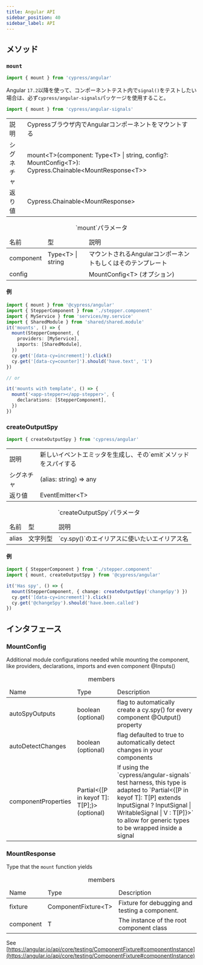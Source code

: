 ```yaml
---
title: Angular API
sidebar_position: 40
sidebar_label: API
---
```


## メソッド

### `mount`

```js
import { mount } from 'cypress/angular'
```

Angular `17.2`以降を使って、コンポーネントテスト内で`signal()`をテストしたい場合は、必ず`cypress/angular-signals`パッケージを使用すること。

```js
import { mount } from 'cypress/angular-signals'
```

<table class="api-table">
  <tr>
    <td>説明</td>
    <td>Cypressブラウザ内でAngularコンポーネントをマウントする</td>
  </tr>
  <tr>
    <td>シグネチャ</td>
    <td>
      mount&lt;T&gt;(component: Type&lt;T&gt; | string, config?:
      MountConfig&lt;T&gt;): Cypress.Chainable&lt;MountResponse&lt;T&gt;&gt;
    </td>
  </tr>
  <tr>
    <td>返り値</td>
    <td>Cypress.Chainable&lt;MountResponse&gt;</td>
  </tr>
</table>

<table class="api-table">
  <caption>`mount`パラメータ</caption>
  <thead>
    <td>名前</td>
    <td>型</td>
    <td>説明</td>
  </thead>
  <tr>
    <td>component</td>
    <td>Type&lt;T&gt; | string</td>
    <td>マウントされるAngularコンポーネントもしくはそのテンプレート</td>
  </tr>
  <tr>
    <td>config</td>
    <td></td>
    <td>MountConfig&lt;T&gt; (オプション)</td>
  </tr>
</table>

#### 例

```ts
import { mount } from '@cypress/angular'
import { StepperComponent } from './stepper.component'
import { MyService } from 'services/my.service'
import { SharedModule } from 'shared/shared.module'
it('mounts', () => {
  mount(StepperComponent, {
    providers: [MyService],
    imports: [SharedModule],
  })
  cy.get('[data-cy=increment]').click()
  cy.get('[data-cy=counter]').should('have.text', '1')
})

// or

it('mounts with template', () => {
  mount('<app-stepper></app-stepper>', {
    declarations: [StepperComponent],
  })
})
```

### createOutputSpy

```js
import { createOutputSpy } from 'cypress/angular'
```

<table class="api-table">
  <tr>
    <td>説明</td>
    <td>新しいイベントエミッタを生成し、その`emit`メソッドをスパイする</td>
  </tr>
  <tr>
    <td>シグネチャ</td>
    <td>(alias: string) => any</td>
  </tr>
  <tr>
    <td>返り値</td>
    <td>EventEmitter&lt;T&gt;</td>
  </tr>
</table>

<table class="api-table">
  <caption>`createOutputSpy`パラメータ</caption>
  <thead>
    <td>名前</td>
    <td>型</td>
    <td>説明</td>
  </thead>
  <tr>
    <td>alias</td>
    <td>文字列型</td>
    <td>`cy.spy()`のエイリアスに使いたいエイリアス名</td>
  </tr>
</table>

#### 例

```ts
import { StepperComponent } from './stepper.component'
import { mount, createOutputSpy } from '@cypress/angular'

it('Has spy', () => {
  mount(StepperComponent, { change: createOutputSpy('changeSpy') })
  cy.get('[data-cy=increment]').click()
  cy.get('@changeSpy').should('have.been.called')
})
```

## インタフェース

### MountConfig

Additional module configurations needed while mounting the component, like
providers, declarations, imports and even component @Inputs()

<table class="api-table">
  <caption>members</caption>
  <thead>
    <td>Name</td>
    <td>Type</td>
    <td>Description</td>
  </thead>
  <tr>
    <td>autoSpyOutputs</td>
    <td>boolean (optional)</td>
    <td>
      flag to automatically create a cy.spy() for every component @Output()
      property
    </td>
  </tr>
  <tr>
    <td>autoDetectChanges</td>
    <td>boolean (optional)</td>
    <td>
      flag defaulted to true to automatically detect changes in your components
    </td>
  </tr>
  <tr>
    <td>componentProperties</td>
    <td>Partial&lt;&lbrace;[P in keyof T]: T[P];&rbrace;&gt; (optional)</td>
    <td> If using the `cypress/angular-signals` test harness, this type is adapted to `Partial<{[P in keyof T]: T[P] extends InputSignal<infer V> ? InputSignal<V> | WritableSignal<V> | V : T[P]}>` to allow for generic types to be wrapped inside a signal</td>
  </tr>
</table>

### MountResponse

Type that the `mount` function yields

<table class="api-table">
  <caption>members</caption>
  <thead>
    <td>Name</td>
    <td>Type</td>
    <td>Description</td>
  </thead>
  <tr>
    <td>fixture</td>
    <td>ComponentFixture&lt;T&gt;</td>
    <td>Fixture for debugging and testing a component.</td>
  </tr>
  <tr>
    <td>component</td>
    <td>T</td>
    <td>The instance of the root component class</td>
  </tr>
</table>

See
[https://angular.io/api/core/testing/ComponentFixture#componentInstance](https://angular.io/api/core/testing/ComponentFixture#componentInstance)
